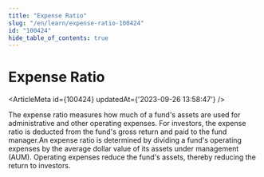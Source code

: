 ```yaml
---
title: "Expense Ratio"
slug: "/en/learn/expense-ratio-100424"
id: "100424"
hide_table_of_contents: true
---
```



# Expense Ratio

<ArticleMeta id={100424} updatedAt={'2023-09-26 13:58:47'} />
<div className='border-solid border-b border-t-0 my-4 border-[var(--ifm-color-gray-300)]' />

The expense ratio measures how much of a fund's assets are used for administrative and other operating expenses. For investors, the expense ratio is deducted from the fund's gross return and paid to the fund manager.An expense ratio is determined by dividing a fund's operating expenses by the average dollar value of its assets under management (AUM). Operating expenses reduce the fund's assets, thereby reducing the return to investors.
